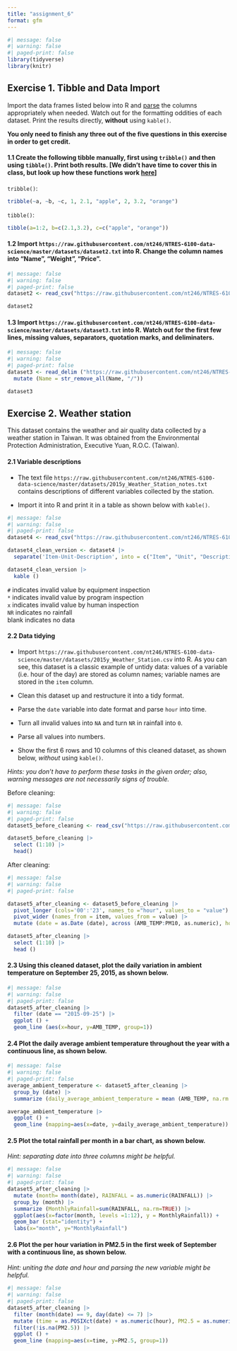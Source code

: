 ```yaml
---
title: "assignment_6"
format: gfm
---
```


```r
#| message: false
#| warning: false
#| paged-print: false
library(tidyverse)
library(knitr)
```

## **Exercise 1. Tibble and Data Import**

Import the data frames listed below into R and [parse](https://r4ds.had.co.nz/data-import.html#parsing-a-vector) the columns appropriately when needed. Watch out for the formatting oddities of each dataset. Print the results directly, **without** using `kable()`.

**You only need to finish any three out of the five questions in this exercise in order to get credit.**

#### **1.1 Create the following tibble manually, first using `tribble()` and then using `tibble()`. Print both results. \[We didn’t have time to cover this in class, but look up how these functions work [here](https://r4ds.had.co.nz/tibbles.html#creating-tibbles)\]**

`tribble()`:

```r
tribble(~a, ~b, ~c, 1, 2.1, "apple", 2, 3.2, "orange")
```

`tibble()`:

```r
tibble(a=1:2, b=c(2.1,3.2), c=c("apple", "orange"))
```

#### **1.2 Import `https://raw.githubusercontent.com/nt246/NTRES-6100-data-science/master/datasets/dataset2.txt` into R. Change the column names into “Name”, “Weight”, “Price”.**

```r
#| message: false
#| warning: false
#| paged-print: false
dataset2 <- read_csv("https://raw.githubusercontent.com/nt246/NTRES-6100-data-science/master/datasets/dataset2.txt", col_names = c("Name", "Weight", "Price"))

dataset2
```

#### **1.3 Import `https://raw.githubusercontent.com/nt246/NTRES-6100-data-science/master/datasets/dataset3.txt` into R. Watch out for the first few lines, missing values, separators, quotation marks, and deliminaters.**

```r
#| message: false
#| warning: false
#| paged-print: false
dataset3 <- read_delim ("https://raw.githubusercontent.com/nt246/NTRES-6100-data-science/master/datasets/dataset3.txt", delim=";", skip=3, col_names = c("Name", "Weight", "Price"), na = c("Not Available", "?")) |>
  mutate (Name = str_remove_all(Name, "/"))

dataset3
```

## **Exercise 2. Weather station**

This dataset contains the weather and air quality data collected by a weather station in Taiwan. It was obtained from the Environmental Protection Administration, Executive Yuan, R.O.C. (Taiwan).

#### **2.1 Variable descriptions**

-   The text file `https://raw.githubusercontent.com/nt246/NTRES-6100-data-science/master/datasets/2015y_Weather_Station_notes.txt` contains descriptions of different variables collected by the station.

-   Import it into R and print it in a table as shown below with `kable()`.

```r
#| message: false
#| warning: false
#| paged-print: false
dataset4 <- read_csv("https://raw.githubusercontent.com/nt246/NTRES-6100-data-science/master/datasets/2015y_Weather_Station_notes.txt")

dataset4_clean_version <- dataset4 |>
  separate('Item-Unit-Description', into = c("Item", "Unit", "Description"), sep = "-")

dataset4_clean_version |>
  kable ()
```

`#` indicates invalid value by equipment inspection\
`*` indicates invalid value by program inspection\
`x` indicates invalid value by human inspection\
`NR` indicates no rainfall\
blank indicates no data

#### **2.2 Data tidying**

-   Import `https://raw.githubusercontent.com/nt246/NTRES-6100-data-science/master/datasets/2015y_Weather_Station.csv` into R. As you can see, this dataset is a classic example of untidy data: values of a variable (i.e. hour of the day) are stored as column names; variable names are stored in the `item` column.

-   Clean this dataset up and restructure it into a tidy format.

-   Parse the `date` variable into date format and parse `hour` into time.

-   Turn all invalid values into `NA` and turn `NR` in rainfall into `0`.

-   Parse all values into numbers.

-   Show the first 6 rows and 10 columns of this cleaned dataset, as shown below, *without* using `kable()`.

*Hints: you don’t have to perform these tasks in the given order; also, warning messages are not necessarily signs of trouble.*

Before cleaning:

```r
#| message: false
#| warning: false
#| paged-print: false
dataset5_before_cleaning <- read_csv("https://raw.githubusercontent.com/nt246/NTRES-6100-data-science/master/datasets/2015y_Weather_Station.csv", col_names = TRUE, col_types = cols(.default = "c"))

dataset5_before_cleaning |>
  select (1:10) |>
  head()
```

After cleaning:

```r
#| message: false
#| warning: false
#| paged-print: false

dataset5_after_cleaning <- dataset5_before_cleaning |>
  pivot_longer (cols='00':'23', names_to ="hour", values_to = "value") |>
  pivot_wider (names_from = item, values_from = value) |>
  mutate (date = as.Date (date), across (AMB_TEMP:PM10, as.numeric), hour= hms::as_hms(paste0(hour, ":00:00")))

dataset5_after_cleaning |>
  select (1:10) |>
  head ()
```

#### **2.3 Using this cleaned dataset, plot the daily variation in ambient temperature on September 25, 2015, as shown below.**

```r
#| message: false
#| warning: false
#| paged-print: false
dataset5_after_cleaning |>
  filter (date == "2015-09-25") |>
  ggplot () +
  geom_line (aes(x=hour, y=AMB_TEMP, group=1))
```

#### **2.4 Plot the daily average ambient temperature throughout the year with a continuous line, as shown below.**

```r
#| message: false
#| warning: false
#| paged-print: false
average_ambient_temperature <- dataset5_after_cleaning |>
  group_by (date) |>
  summarize (daily_average_ambient_temperature = mean (AMB_TEMP, na.rm = TRUE))

average_ambient_temperature |>
  ggplot () +
  geom_line (mapping=aes(x=date, y=daily_average_ambient_temperature))
```

#### **2.5 Plot the total rainfall per month in a bar chart, as shown below.**

*Hint: separating date into three columns might be helpful.*

```r
#| message: false
#| warning: false
#| paged-print: false
dataset5_after_cleaning |>
  mutate (month= month(date), RAINFALL = as.numeric(RAINFALL)) |>
  group_by (month) |>
  summarize (MonthlyRainfall=sum(RAINFALL, na.rm=TRUE)) |>
  ggplot(aes(x=factor(month, levels =1:12), y = MonthlyRainfall)) +
  geom_bar (stat="identity") +
  labs(x="month", y="MonthlyRainfall")
```

#### **2.6 Plot the per hour variation in PM2.5 in the first week of September with a continuous line, as shown below.**

*Hint: uniting the date and hour and parsing the new variable might be helpful.*

```r
#| message: false
#| warning: false
#| paged-print: false
dataset5_after_cleaning |>
  filter (month(date) == 9, day(date) <= 7) |>
  mutate (time = as.POSIXct(date) + as.numeric(hour), PM2.5 = as.numeric(PM2.5)) |>
  filter(!is.na(PM2.5)) |>
  ggplot () +
  geom_line (mapping=aes(x=time, y=PM2.5, group=1))
```
